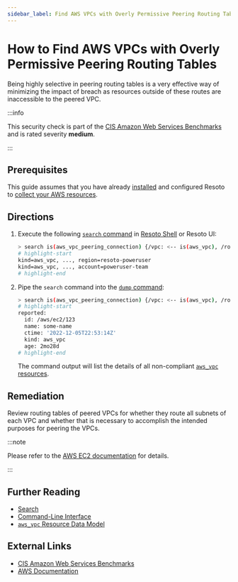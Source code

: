```yaml
---
sidebar_label: Find AWS VPCs with Overly Permissive Peering Routing Tables
---
```


# How to Find AWS VPCs with Overly Permissive Peering Routing Tables

Being highly selective in peering routing tables is a very effective way of minimizing the impact of breach as resources outside of these routes are inaccessible to the peered VPC.

:::info

This security check is part of the [CIS Amazon Web Services Benchmarks](https://cisecurity.org/benchmark/amazon_web_services) and is rated severity **medium**.

:::

## Prerequisites

This guide assumes that you have already [installed](../../../getting-started/install-resoto/index.mdx) and configured Resoto to [collect your AWS resources](../../../how-to-guides/data-sources/collect-aws-resource-data.mdx).

## Directions

1. Execute the following [`search` command](../../../reference/cli/search.mdx) in [Resoto Shell](../../../reference/components/shell.mdx) or Resoto UI:

   ```bash
   > search is(aws_vpc_peering_connection) {/vpc: <-- is(aws_vpc), /route_tables[]: <-- is(aws_vpc) --> is(aws_ec2_route_table)} | jq --no-rewrite 'if [.route_tables[]?.reported.route_table_routes[]? | select(.origin!="CreateRouteTable") | (.destination_cidr_block=="0.0.0.0/0") or (.destination_cidr_block==.reported.connection_accepter_vpc_info.cidr_block) or (.destination_cidr_block==.reported.connection_requester_vpc_info.cidr_block)] | any then [.vpc] else [] end' | flatten
   # highlight-start
   ​kind=aws_vpc, ..., region=resoto-poweruser
   ​kind=aws_vpc, ..., account=poweruser-team
   # highlight-end
   ```

2. Pipe the `search` command into the [`dump` command](../../../reference/cli/dump.mdx):

   ```bash
   > search is(aws_vpc_peering_connection) {/vpc: <-- is(aws_vpc), /route_tables[]: <-- is(aws_vpc) --> is(aws_ec2_route_table)} | jq --no-rewrite 'if [.route_tables[]?.reported.route_table_routes[]? | select(.origin!="CreateRouteTable") | (.destination_cidr_block=="0.0.0.0/0") or (.destination_cidr_block==.reported.connection_accepter_vpc_info.cidr_block) or (.destination_cidr_block==.reported.connection_requester_vpc_info.cidr_block)] | any then [.vpc] else [] end' | flatten | dump
   # highlight-start
   ​reported:
   ​  id: /aws/ec2/123
   ​  name: some-name
   ​  ctime: '2022-12-05T22:53:14Z'
   ​  kind: aws_vpc
   ​  age: 2mo28d
   # highlight-end
   ```

   The command output will list the details of all non-compliant [`aws_vpc` resources](../../../reference/unified-data-model/aws.mdx#aws_vpc).

## Remediation

Review routing tables of peered VPCs for whether they route all subnets of each VPC and whether that is necessary to accomplish the intended purposes for peering the VPCs.

:::note

Please refer to the [AWS EC2 documentation](https://docs.aws.amazon.com/vpc/latest/peering/peering-configurations-partial-access.html) for details.

:::

## Further Reading

- [Search](../../../reference/search/index.mdx)
- [Command-Line Interface](../../../reference/cli/index.mdx)
- [`aws_vpc` Resource Data Model](../../../reference/unified-data-model/aws.mdx#aws_vpc)

## External Links

- [CIS Amazon Web Services Benchmarks](https://cisecurity.org/benchmark/amazon_web_services)
- [AWS Documentation](https://docs.aws.amazon.com/vpc/latest/peering/peering-configurations-partial-access.html)
